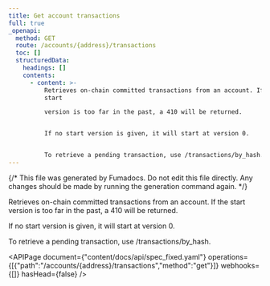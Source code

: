 ```yaml
---
title: Get account transactions
full: true
_openapi:
  method: GET
  route: /accounts/{address}/transactions
  toc: []
  structuredData:
    headings: []
    contents:
      - content: >-
          Retrieves on-chain committed transactions from an account. If the
          start

          version is too far in the past, a 410 will be returned.


          If no start version is given, it will start at version 0.


          To retrieve a pending transaction, use /transactions/by_hash.
---
```


{/* This file was generated by Fumadocs. Do not edit this file directly. Any changes should be made by running the generation command again. */}

Retrieves on-chain committed transactions from an account. If the start
version is too far in the past, a 410 will be returned.

If no start version is given, it will start at version 0.

To retrieve a pending transaction, use /transactions/by_hash.

<APIPage document={"content/docs/api/spec_fixed.yaml"} operations={[{"path":"/accounts/{address}/transactions","method":"get"}]} webhooks={[]} hasHead={false} />